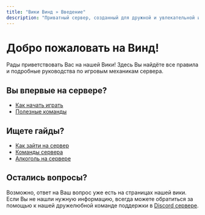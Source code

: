 ```yaml
---
title: "Вики Винд » Введение"
description: "Приватный сервер, созданный для дружной и увлекательной игры."
---
```

# Добро пожаловать на Винд!

Рады приветствовать Вас на нашей Вики! Здесь Вы найдёте все правила и подробные руководства по игровым механикам сервера.
## Вы впервые на сервере?

- [Как начать играть](/wiki/start)
- [Полезные команды](/wiki/commands)

## Ищете гайды?

- [Как зайти на сервер](/wiki/start)
- [Команды сервера](/wiki/commands)
- [Алкоголь на сервере](/wiki/brewery)

## Остались вопросы?

Возможно, ответ на Ваш вопрос уже есть на страницах нашей вики. Если Вы не нашли нужную информацию, всегда можете обратиться за помощью к нашей дружелюбной команде поддержки в [Discord сервере](https://discord.gg/VyaU5wvRMV). 

